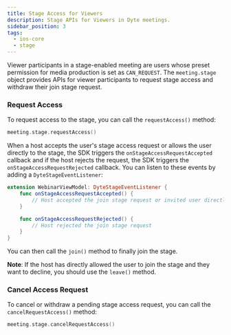 ```yaml
---
title: Stage Access for Viewers
description: Stage APIs for Viewers in Dyte meetings.
sidebar_position: 3
tags:
  - ios-core
  - stage
---
```


Viewer participants in a stage-enabled meeting are users whose preset permission for media production is set as `CAN_REQUEST`.
The `meeting.stage` object provides APIs for viewer participants to request stage access and withdraw their join stage request.

### Request Access

To request access to the stage, you can call the `requestAccess()` method:

```swift
meeting.stage.requestAccess()
```

When a host accepts the user's stage access request or allows the user directly to the stage, the SDK triggers the
`onStageAccessRequestAccepted` callback and if the host rejects the request, the SDK triggers the `onStageAccessRequestRejected` callback. You can listen to these events by adding a `DyteStageEventListener`:

```swift
extension WebinarViewModel: DyteStageEventListener {
    func onStageAccessRequestAccepted() {
        // Host accepted the join stage request or invited user directly to stage
    }

    func onStageAccessRequestRejected() {
        // Host rejected the join stage request
    }
}
```

You can then call the `join()` method to finally join the stage.

**Note**: If the host has directly allowed the user to join the stage and they want to decline, you should use the `leave()` method.

### Cancel Access Request

To cancel or withdraw a pending stage access request, you can call the `cancelRequestAccess()` method:

```swift
meeting.stage.cancelRequestAccess()
```
